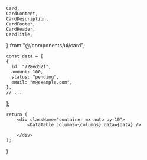 	Card,
	CardContent,
	CardDescription,
	CardFooter,
	CardHeader,
	CardTitle,
} from "@/components/ui/card";


	const data = [
    {
      id: "728ed52f",
      amount: 100,
      status: "pending",
      email: "m@example.com",
    },
    // ...
  ];

    return (
    	<div className="container mx-auto py-10">
    		<DataTable columns={columns} data={data} />

    	</div>
    );

}
